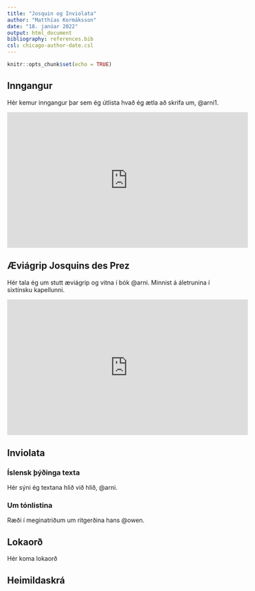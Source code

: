 ```yaml
---
title: "Josquin og Inviolata"
author: "Matthías Kormáksson"
date: "18. janúar 2022"
output: html_document
bibliography: references.bib
csl: chicago-author-date.csl
---
```


```r
knitr::opts_chunk$set(echo = TRUE)
```

## Inngangur

Hér kemur inngangur þar sem ég útlista hvað ég ætla að skrifa um, @arni1.

<iframe width="560" height="315" src="https://www.youtube.com/embed/3hGgBC7aNso" frameborder="0" allowfullscreen></iframe>

## Æviágrip Josquins des Prez

Hér tala ég um stutt æviágrip og vitna í bók @arni. Minnist á áletrunina í sixtínsku kapellunni.

<iframe width="560" height="315" src="https://www.youtube.com/embed/xGkb5KFwx1I" frameborder="0" allowfullscreen></iframe>


## Inviolata

### Íslensk þýðinga texta

Hér sýni ég textana hlið við hlið, @arni. 


### Um tónlistina

Ræði í meginatriðum um ritgerðina hans @owen.

## Lokaorð

Hér koma lokaorð

## Heimildaskrá